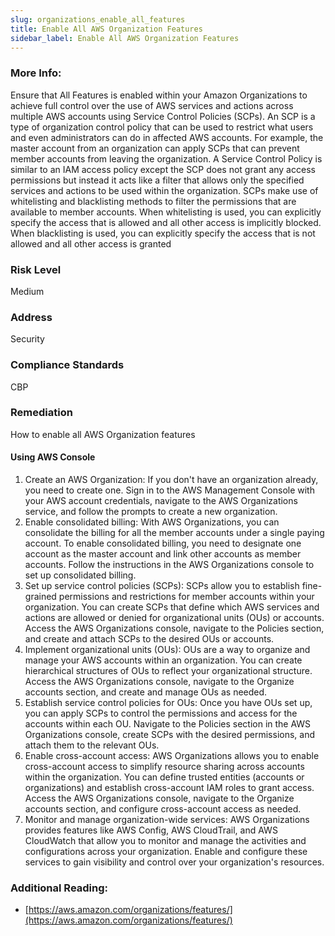 ```yaml
---
slug: organizations_enable_all_features
title: Enable All AWS Organization Features
sidebar_label: Enable All AWS Organization Features
---
```


### More Info:

Ensure that All Features is enabled within your Amazon Organizations to achieve full control over the use of AWS services and actions across multiple AWS accounts using Service Control Policies (SCPs). An SCP is a type of organization control policy that can be used to restrict what users and even administrators can do in affected AWS accounts. For example, the master account from an organization can apply SCPs that can prevent member accounts from leaving the organization. A Service Control Policy is similar to an IAM access policy except the SCP does not grant any access permissions but instead it acts like a filter that allows only the specified services and actions to be used within the organization. SCPs make use of whitelisting and blacklisting methods to filter the permissions that are available to member accounts. When whitelisting is used, you can explicitly specify the access that is allowed and all other access is implicitly blocked. When blacklisting is used, you can explicitly specify the access that is not allowed and all other access is granted

### Risk Level

Medium

### Address

Security

### Compliance Standards

CBP

### Remediation

How to enable all AWS Organization features

#### Using AWS Console

1. Create an AWS Organization: If you don't have an organization already, you need to create one. Sign in to the AWS Management Console with your AWS account credentials, navigate to the AWS Organizations service, and follow the prompts to create a new organization.
2. Enable consolidated billing: With AWS Organizations, you can consolidate the billing for all the member accounts under a single paying account. To enable consolidated billing, you need to designate one account as the master account and link other accounts as member accounts. Follow the instructions in the AWS Organizations console to set up consolidated billing.
3. Set up service control policies (SCPs): SCPs allow you to establish fine-grained permissions and restrictions for member accounts within your organization. You can create SCPs that define which AWS services and actions are allowed or denied for organizational units (OUs) or accounts. Access the AWS Organizations console, navigate to the Policies section, and create and attach SCPs to the desired OUs or accounts.
4. Implement organizational units (OUs): OUs are a way to organize and manage your AWS accounts within an organization. You can create hierarchical structures of OUs to reflect your organizational structure. Access the AWS Organizations console, navigate to the Organize accounts section, and create and manage OUs as needed.
5. Establish service control policies for OUs: Once you have OUs set up, you can apply SCPs to control the permissions and access for the accounts within each OU. Navigate to the Policies section in the AWS Organizations console, create SCPs with the desired permissions, and attach them to the relevant OUs.
6. Enable cross-account access: AWS Organizations allows you to enable cross-account access to simplify resource sharing across accounts within the organization. You can define trusted entities (accounts or organizations) and establish cross-account IAM roles to grant access. Access the AWS Organizations console, navigate to the Organize accounts section, and configure cross-account access as needed.
7. Monitor and manage organization-wide services: AWS Organizations provides features like AWS Config, AWS CloudTrail, and AWS CloudWatch that allow you to monitor and manage the activities and configurations across your organization. Enable and configure these services to gain visibility and control over your organization's resources.

### Additional Reading:

- [https://aws.amazon.com/organizations/features/](https://aws.amazon.com/organizations/features/)

